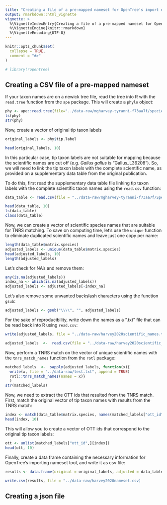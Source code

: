 ```yaml
---
title: "Creating a file of a pre-mapped nameset for OpenTree's import nameset tool"
output: rmarkdown::html_vignette
vignette: >
  %\VignetteIndexEntry{Creating a file of a pre-mapped nameset for OpenTree's import nameset tool}
  %\VignetteEngine{knitr::rmarkdown}
  %\VignetteEncoding{UTF-8}
---
```


```r
knitr::opts_chunk$set(
  collapse = TRUE,
  comment = "#>"
)
```

```r
# library(ropentree)
```

## Creating a CSV file of a pre-mapped nameset

If your taxon names are on a newick tree file, read the tree into R with the `read.tree` function from the `ape` package. This will create a `phylo` object:

```r
phy <- ape::read.tree(file="../data-raw/mgharvey-tyranni-f73aa7f/species_trees/final_timetrees/T400F_complete.tre")
ls(phy)
str(phy)
```

Now, create a vector of original tip taxon labels

```r
original_labels <- phy$tip.label

head(original_labels, 10)
```

In this particular case, tip taxon labels are not suitable for mapping because the scientific names are cut off (e.g. _Gallus gallus_ is "Gallus_L36208").
So, we will need to link the tip taxon labels with the complete scientific name, as provided on a supplementary data table from the original publication.

To do this, first read the supplementary data table file linking tip taxon labels with the complete scientific taxon names using the `read.csv` function:

```r
data_table <- read.csv(file = "../data-raw/mgharvey-tyranni-f73aa7f/Species_name_map_uids.csv")

head(data_table, 10)
ls(data_table)
class(data_table)
```

Now, we can create a vector of scientific species names that are suitable for TNRS matching.
To save on computing time, let's use the `unique` function to eliminate duplicated scientific names and leave just one copy per name:

```r
length(data_table$matrix.species)
adjusted_labels <- unique(data_table$matrix.species)
head(adjusted_labels, 10)
length(adjusted_labels)
```
Let's check for NA's and remove them:

```r
any(is.na(adjusted_labels))
index_na <- which(is.na(adjusted_labels))
adjusted_labels <- adjusted_labels[-index_na]
```

Let's also remove some unwanted backslash characters using the function `gsub`:

```r
adjusted_labels <- gsub("\\\\", "", adjusted_labels)

```

For the sake of reproducibility, write down the names as a ".txt" file that can be read back into R using `read.csv`:

```r

write(adjusted_labels, file = "../data-raw/harvey2020scientific_names.txt")

adjusted_labels  <-  read.csv(file = "../data-raw/harvey2020scientific_names.txt", header = FALSE)[,1]
```

Now, perform a TNRS match on the vector of unique scientific names with the `tnrs_match_names` function from the `rotl` package:

```r
matched_labels  <-  sapply(adjusted_labels, function(x){
  write(x, file = "../data-raw/test.txt", append = TRUE)
  rotl::tnrs_match_names(names = x)}
  )
str(matched_labels)
```

Now, we need to extract the OTT ids that resulted from the TNRS match.
First, match the original vector of tip taxon names with results from the TNRS match:

```r
index <- match(data_table$matrix.species, names(matched_labels["ott_id",]))
head(index, 10)
```

This will allow you to create a vector of OTT ids that correspond to the original tip taxon labels: 

```r
ott <- unlist(matched_labels["ott_id",][index])
head(ott, 10)
```

Finally, create a data frame containing the necessary information for OpenTree's importing nameset tool, and write it as csv file:

```r
results <- data.frame(original = original_labels, adjusted = data_table$matrix.species, ott_id = ott)

write.csv(results, file = "../data-raw/harvey2020nameset.csv)
```


## Creating a json file 


